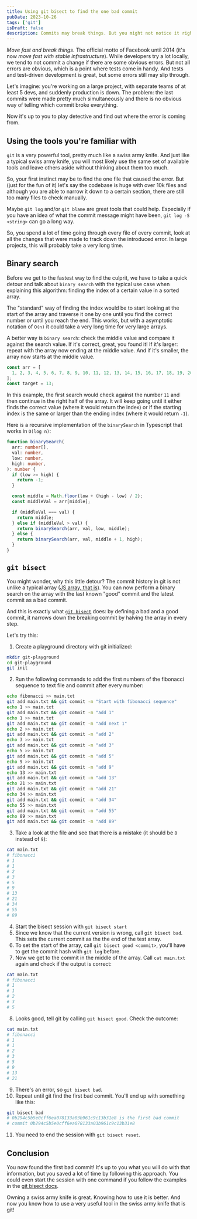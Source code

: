 ```yaml
---
title: Using git bisect to find the one bad commit
pubDate: 2023-10-26
tags: ['git']
isDraft: false
description: Commits may break things. But you might not notice it right away and push more commits. With git bisect you'll find the bad commit in no time.
---
```


_Move fast and break things_. The official motto of Facebook until 2014 (it's now _move fast with stable infrastructure_). While developers try a lot locally, we tend to not commit a change if there are some obvious errors. But not all errors are obvious, which is a point where tests come in handy. And tests and test-driven development is great, but some errors still may slip through.

Let's imagine: you're working on a large project, with separate teams of at least 5 devs, and suddenly production is down. The problem: the last commits were made pretty much simultaneously and there is no obvious way of telling which commit broke everything.

Now it's up to you to play detective and find out where the error is coming from.

## Using the tools you're familiar with

`git` is a very powerful tool, pretty much like a swiss army knife. And just like a typical swiss army knife, you will most likely use the same set of available tools and leave others aside without thinking about them too much.

So, your first instinct may be to find the one file that caused the error. But (just for the fun of it) let's say the codebase is huge with over 10k files and although you are able to narrow it down to a certain section, there are still too many files to check manually.

Maybe `git log` and/or `git blame` are great tools that could help. Especially if you have an idea of what the commit message might have been, `git log -S <string>` can go a long way.

So, you spend a lot of time going through every file of every commit, look at all the changes that were made to track down the introduced error. In large projects, this will probably take a very long time.

## Binary search

Before we get to the fastest way to find the culprit, we have to take a quick detour and talk about `binary search` with the typical use case when explaining this algorithm: finding the index of a certain value in a sorted array.

The "standard" way of finding the index would be to start looking at the start of the array and traverse it one by one until you find the correct number or until you reach the end. This works, but with a asymptotic notation of `O(n)` it could take a very long time for very large arrays.

A better way is `binary search`: check the middle value and compare it against the search value. If it's correct, great, you found it! If it's larger: repeat with the array now ending at the middle value. And if it's smaller, the array now starts at the middle value.

```ts
const arr = [
  1, 2, 3, 4, 5, 6, 7, 8, 9, 10, 11, 12, 13, 14, 15, 16, 17, 18, 19, 20,
];
const target = 13;
```

In this example, the first search would check against the number `11` and then continue in the right half of the array. It will keep going until it either finds the correct value (where it would return the index) or if the starting index is the same or larger than the ending index (where it would return `-1`).

Here is a recursive implementation of the `binarySearch` in Typescript that works in `O(log n)`:

```ts
function binarySearch(
  arr: number[],
  val: number,
  low: number,
  high: number,
): number {
  if (low >= high) {
    return -1;
  }

  const middle = Math.floor(low + (high - low) / 2);
  const middleVal = arr[middle];

  if (middleVal === val) {
    return middle;
  } else if (middleVal > val) {
    return binarySearch(arr, val, low, middle);
  } else {
    return binarySearch(arr, val, middle + 1, high);
  }
}
```

## `git bisect`

You might wonder, why this little detour? The commit history in git is not unlike a typical array ([JS array, that is](/blog/til-2)). You can now perform a binary search on the array with the last known "good" commit and the latest commit as a bad commit.

And this is exactly what [`git bisect`](https://git-scm.com/docs/git-bisect) does: by defining a bad and a good commit, it narrows down the breaking commit by halving the array in every step.

Let's try this:

1. Create a playground directory with git initialized:

```sh
mkdir git-playground
cd git-playground
git init
```

2. Run the following commands to add the first numbers of the fibonacci sequence to text file and commit after every number:

```sh
echo fibonacci >> main.txt
git add main.txt && git commit -m "Start with fibonacci sequence"
echo 1 >> main.txt
git add main.txt && git commit -m "add 1"
echo 1 >> main.txt
git add main.txt && git commit -m "add next 1"
echo 2 >> main.txt
git add main.txt && git commit -m "add 2"
echo 3 >> main.txt
git add main.txt && git commit -m "add 3"
echo 5 >> main.txt
git add main.txt && git commit -m "add 5"
echo 9 >> main.txt
git add main.txt && git commit -m "add 9"
echo 13 >> main.txt
git add main.txt && git commit -m "add 13"
echo 21 >> main.txt
git add main.txt && git commit -m "add 21"
echo 34 >> main.txt
git add main.txt && git commit -m "add 34"
echo 55 >> main.txt
git add main.txt && git commit -m "add 55"
echo 89 >> main.txt
git add main.txt && git commit -m "add 89"
```

3. Take a look at the file and see that there is a mistake (it should be `8` instead of `9`):

```sh
cat main.txt
# fibonacci
# 1
# 1
# 2
# 3
# 5
# 9
# 13
# 21
# 34
# 55
# 89
```

4. Start the bisect session with `git bisect start`
5. Since we know that the current version is wrong, call `git bisect bad`. This sets the current commit as the the end of the test array.
6. To set the start of the array, call `git bisect good <commit>`, you'll have to get the commit hash with `git log` before.
7. Now we get to the commit in the middle of the array. Call `cat main.txt` again and check if the output is correct:

```sh
cat main.txt
# fibonacci
# 1
# 1
# 2
# 3
# 5
```

8. Looks good, tell git by calling `git bisect good`. Check the outcome:

```sh
cat main.txt
# fibonacci
# 1
# 1
# 2
# 3
# 5
# 9
# 13
# 21
```

9. There's an error, so `git bisect bad`.
10. Repeat until git find the first bad commit. You'll end up with something like this:

```sh
git bisect bad
# 0b294c5b5e0cff6ea078133a03b961c9c13b31e8 is the first bad commit
# commit 0b294c5b5e0cff6ea078133a03b961c9c13b31e8
```

11. You need to end the session with `git bisect reset`.

## Conclusion

You now found the first bad commit! It's up to you what you will do with that information, but you saved a lot of time by following this approach. You could even start the session with one command if you follow the examples in the [git bisect docs](https://git-scm.com/docs/git-bisect#_examples).

Owning a swiss army knife is great. Knowing how to use it is better. And now you know how to use a very useful tool in the swiss army knife that is git!
